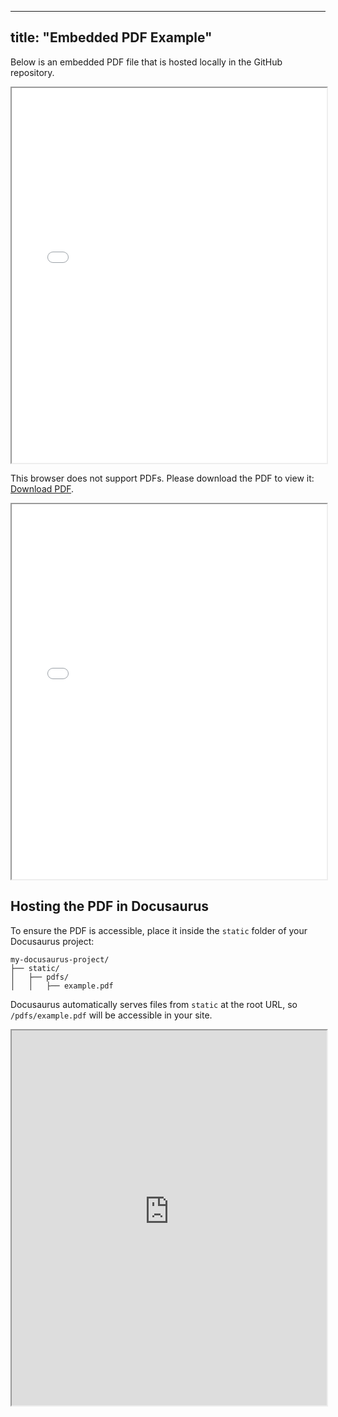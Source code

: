 ---
 title: "Embedded PDF Example"
 ---

 Below is an embedded PDF file that is hosted locally in the GitHub repository.

 <iframe src="@site/static/pdfs/Jetson_Orin_Nano_Developer_Kit_Carrier_Board_Specification.pdf" width="100%" height="600px">
   This browser does not support PDFs. Please download the PDF to view it: 
   <a href="@site/static/pdfs/Jetson_Orin_Nano_Developer_Kit_Carrier_Board_Specification.pdf">Download PDF</a>.
 </iframe>

 <!-- [View PDF](rover-documentation/static/pdfs/Jetson_Orin_Nano_Developer_Kit_Carrier_Board_Specification.pdf) -->

 <object data="https://www.st.com/resource/en/datasheet/vnh5019a-e.pdf" type="application/pdf" width="700px" height="700px">
     <p>This browser does not support PDFs. Please download the PDF to view it: 
     <a href="https://www.st.com/resource/en/datasheet/vnh5019a-e.pdf">Download PDF</a>.</p>
 </object>

 <iframe src="@site/static/pdfs/Jetson_Orin_Nano_Developer_Kit_Carrier_Board_Specification.pdf" width="100%" height="600px"></iframe>




 ## Hosting the PDF in Docusaurus

 To ensure the PDF is accessible, place it inside the `static` folder of your Docusaurus project:

 ```
 my-docusaurus-project/
 ├── static/
 │   ├── pdfs/
 │   │   ├── example.pdf
 ```

 Docusaurus automatically serves files from `static` at the root URL, so `/pdfs/example.pdf` will be accessible in your site.


 <div style={{ position: 'relative', width: '100%', paddingBottom: '56.25%' }}>

 <iframe src="https://developer.download.nvidia.com/assets/embedded/secure/jetson/orin_nano/docs/Jetson-Orin-Nano-DevKit-Carrier-Board-Specification_SP-11324-001_v1.3.pdf?__token__=exp=1742583283~hmac=ea4dafe85b264b487c62513dcc03030ba8fcb03358ef0691d866bd310675f8be&t=eyJscyI6ImdzZW8iLCJsc2QiOiJodHRwczovL3d3dy5nb29nbGUuY29tLyJ9" width="100%" height="600px">
   This browser does not support PDFs. Please download the PDF to view it:
   <a href="https://developer.download.nvidia.com/assets/embedded/secure/jetson/orin_nano/docs/Jetson-Orin-Nano-DevKit-Carrier-Board-Specification_SP-11324-001_v1.3.pdf?__token__=exp=1742583283~hmac=ea4dafe85b264b487c62513dcc03030ba8fcb03358ef0691d866bd310675f8be&t=eyJscyI6ImdzZW8iLCJsc2QiOiJodHRwczovL3d3dy5nb29nbGUuY29tLyJ9">Download PDF</a>.
 </iframe>

 </div>